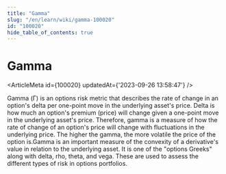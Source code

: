 ```yaml
---
title: "Gamma"
slug: "/en/learn/wiki/gamma-100020"
id: "100020"
hide_table_of_contents: true
---
```



# Gamma

<ArticleMeta id={100020} updatedAt={'2023-09-26 13:58:47'} />
<div className='border-solid border-b border-t-0 my-4 border-[var(--ifm-color-gray-300)]' />

Gamma (Γ) is an options risk metric that describes the rate of change in an option's delta per one-point move in the underlying asset's price. Delta is how much an option's premium (price) will change given a one-point move in the underlying asset's price. Therefore, gamma is a measure of how the rate of change of an option's price will change with fluctuations in the underlying price. The higher the gamma, the more volatile the price of the option is.Gamma is an important measure of the convexity of a derivative's value in relation to the underlying asset. It is one of the "options Greeks" along with delta, rho, theta, and vega. These are used to assess the different types of risk in options portfolios.
